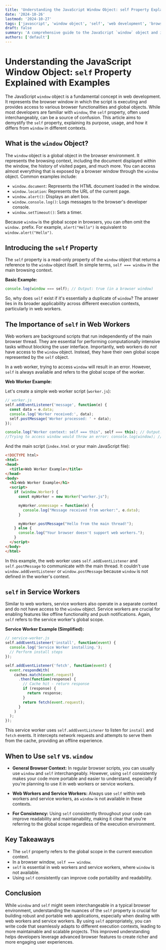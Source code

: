 ```yaml
---
title: 'Understanding the JavaScript Window Object: self Property Explained with Examples'
date: '2024-10-26'
lastmod: '2024-10-27'
tags: ['javascript', 'window object', 'self', 'web development', 'browser API']
draft: false
summary: 'A comprehensive guide to the JavaScript `window` object and its `self` property. Learn what `self` represents, how it differs from `window` in various contexts (including web workers), and practical code examples to illustrate its usage.'
authors: ['default']
---
```


# Understanding the JavaScript Window Object: `self` Property Explained with Examples

The JavaScript `window` object is a fundamental concept in web development. It represents the browser window in which the script is executing and provides access to various browser functionalities and global objects. While most developers are familiar with `window`, the `self` property, often used interchangeably, can be a source of confusion. This article aims to demystify the `self` property, explaining its purpose, usage, and how it differs from `window` in different contexts.

## What is the `window` Object?

The `window` object is a global object in the browser environment. It represents the browsing context, including the document displayed within the window, the history of visited pages, and much more. You can access almost everything that is exposed by a browser window through the `window` object. Common examples include:

*   `window.document`: Represents the HTML document loaded in the window.
*   `window.location`: Represents the URL of the current page.
*   `window.alert()`: Displays an alert box.
*   `window.console.log()`: Logs messages to the browser's developer console.
*   `window.setTimeout()`: Sets a timer.

Because `window` is the global scope in browsers, you can often omit the `window.` prefix. For example, `alert("Hello")` is equivalent to `window.alert("Hello")`.

## Introducing the `self` Property

The `self` property is a read-only property of the `window` object that returns a reference to the `window` object itself. In simple terms, `self === window` in the main browsing context.

**Basic Example:**

```javascript
console.log(window === self); // Output: true (in a browser window)
```

So, why does `self` exist if it's essentially a duplicate of `window`? The answer lies in its broader applicability across different execution contexts, particularly in web workers.

## The Importance of `self` in Web Workers

Web workers are background scripts that run independently of the main browser thread.  They are essential for performing computationally intensive tasks without blocking the user interface.  Importantly, web workers do *not* have access to the `window` object. Instead, they have their own global scope represented by the `self` object.

In a web worker, trying to access `window` will result in an error.  However, `self` is always available and refers to the global scope of the worker.

**Web Worker Example:**

Let's create a simple web worker script (`worker.js`):

```javascript
// worker.js
self.addEventListener('message', function(e) {
  const data = e.data;
  console.log('Worker received:', data);
  self.postMessage('Worker processed: ' + data);
});

console.log("Worker context: self === this", self === this); // Output: true
//Trying to access window would throw an error: console.log(window); //Uncaught ReferenceError: window is not defined
```

And the main script (`index.html` or your main JavaScript file):

```html
<!DOCTYPE html>
<html>
<head>
  <title>Web Worker Example</title>
</head>
<body>
  <h1>Web Worker Example</h1>
  <script>
    if (window.Worker) {
      const myWorker = new Worker("worker.js");

      myWorker.onmessage = function(e) {
        console.log("Message received from worker:", e.data);
      }

      myWorker.postMessage("Hello from the main thread!");
    } else {
      console.log("Your browser doesn't support web workers.");
    }
  </script>
</body>
</html>
```

In this example, the web worker uses `self.addEventListener` and `self.postMessage` to communicate with the main thread. It couldn't use `window.addEventListener` or `window.postMessage` because `window` is not defined in the worker's context.

## `self` in Service Workers

Similar to web workers, service workers also operate in a separate context and do not have access to the `window` object.  Service workers are crucial for enabling features like offline functionality and push notifications. Again, `self` refers to the service worker's global scope.

**Service Worker Example (Simplified):**

```javascript
// service-worker.js
self.addEventListener('install', function(event) {
  console.log('Service Worker installing.');
  // Perform install steps
});

self.addEventListener('fetch', function(event) {
  event.respondWith(
    caches.match(event.request)
      .then(function(response) {
        // Cache hit - return response
        if (response) {
          return response;
        }
        return fetch(event.request);
      }
    )
  );
});
```

This service worker uses `self.addEventListener` to listen for `install` and `fetch` events. It intercepts network requests and attempts to serve them from the cache, providing an offline experience.

## When to Use `self` vs. `window`

*   **General Browser Context:** In regular browser scripts, you can usually use `window` and `self` interchangeably.  However, using `self` consistently makes your code more portable and easier to understand, especially if you're planning to use it in web workers or service workers.

*   **Web Workers and Service Workers:** Always use `self` within web workers and service workers, as `window` is not available in these contexts.

*   **For Consistency:** Using `self` consistently throughout your code can improve readability and maintainability, making it clear that you're referring to the global scope regardless of the execution environment.

## Key Takeaways

*   The `self` property refers to the global scope in the current execution context.
*   In a browser window, `self === window`.
*   `self` is essential in web workers and service workers, where `window` is not available.
*   Using `self` consistently can improve code portability and readability.

## Conclusion

While `window` and `self` might seem interchangeable in a typical browser environment, understanding the nuances of the `self` property is crucial for building robust and portable web applications, especially when dealing with web workers and service workers.  By using `self` appropriately, you can write code that seamlessly adapts to different execution contexts, leading to more maintainable and scalable projects.  This improved understanding helps developers leverage advanced browser features to create richer and more engaging user experiences.